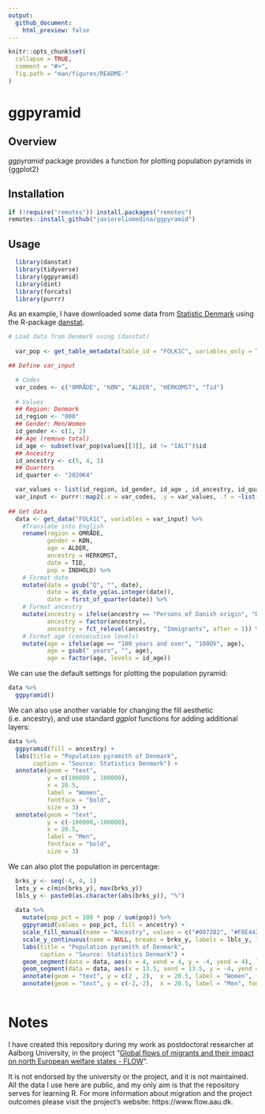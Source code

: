 ```yaml
---
output:
  github_document:
    html_preview: false
---
```


```r

knitr::opts_chunk$set(
  collapse = TRUE,
  comment = "#>",
  fig.path = "man/figures/README-"
)

```

# ggpyramid

## Overview

*ggpyramid* package provides a function for plotting population pyramids in {ggplot2}

## Installation

```r

if (!require("remotes")) install.packages("remotes")
remotes::install_github("javiereliomedina/ggpyramid")

```

## Usage

```r

  library(danstat) 
  library(tidyverse)
  library(ggpyramid)
  library(dint)
  library(forcats)
  library(purrr)

```

As an example, I have downloaded some data from [Statistic Denmark](https://www.dst.dk/en) using the R-package [danstat](https://cran.r-project.org/web/packages/danstat/vignettes/Introduction_to_danstat.html).  

```r

# Load data from Denmark using (danstat) 
  
  var_pop <- get_table_metadata(table_id = "FOLK1C", variables_only = TRUE)

## Define var_input

  # Codes
  var_codes <- c("OMRÅDE", "KØN", "ALDER", "HERKOMST", "Tid")
  
  # Values
  ## Region: Denmark
  id_region <- "000"
  ## Gender: Men/Women
  id_gender <- c(1, 2)
  ## Age (remove total)
  id_age <- subset(var_pop$values[[3]], id != "IALT")$id
  ## Ancestry
  id_ancestry <- c(5, 4, 3)
  ## Quarters
  id_quarter <- "2020K4"

  var_values <- list(id_region, id_gender, id_age , id_ancestry, id_quarter)
  var_input <- purrr::map2(.x = var_codes, .y = var_values, .f = ~list(code = .x, values = .y))
    
## Get data 
  data <- get_data("FOLK1C", variables = var_input) %>%
    #Translate into English 
    rename(region = OMRÅDE,
           gender = KØN,
           age = ALDER,
           ancestry = HERKOMST,
           date = TID, 
           pop = INDHOLD) %>% 
    # Format date
    mutate(date = gsub("Q", "", date),
           date = as_date_yq(as.integer(date)),
           date = first_of_quarter(date)) %>% 
    # Format ancestry 
    mutate(ancestry = ifelse(ancestry == "Persons of Danish origin", "Danish", ancestry),
           ancestry = factor(ancestry), 
           ancestry = fct_relevel(ancestry, "Immigrants", after = 1)) %>% 
    # Format age (consecutive levels)  
    mutate(age = ifelse(age == "100 years and over", "100OV", age),
           age = gsub(" years", "", age),
           age = factor(age, levels = id_age))

```

We can use the default settings for plotting the population pyramid: 

```r

data %>% 
  ggpyramid() 

```

We can also use another variable for changing the fill aesthetic (i.e. ancestry), and use standard *ggplot* functions for adding additional layers: 

```r

data %>% 
  ggpyramid(fill = ancestry) +
  labs(title = "Population pyramith of Denmark",
       caption = "Source: Statistics Denmark") + 
  annotate(geom = "text",
           y = c(100000 , 100000),
           x = 20.5,
           label = "Women",
           fontface = "bold",
           size = 3) +
  annotate(geom = "text",
           y = c(-100000,-100000),
           x = 20.5,
           label = "Men",
           fontface = "bold",
           size = 3)

```

We can also plot the population in percentage:

```r

  brks_y <- seq(-4, 4, 1)
  lmts_y = c(min(brks_y), max(brks_y))
  lbls_y <- paste0(as.character(abs(brks_y)), "%")
  
  data %>% 
    mutate(pop_pct = 100 * pop / sum(pop)) %>% 
    ggpyramid(values = pop_pct, fill = ancestry) +
    scale_fill_manual(name = "Ancestry", values = c("#0072B2", "#F0E442", "#D55E00")) +
    scale_y_continuous(name = NULL, breaks = brks_y, labels = lbls_y, limits = lmts_y) +
    labs(title = "Population pyramith of Denmark",
         caption = "Source: Statistics Denmark") + 
    geom_segment(data = data, aes(x = 4, xend = 4, y = -4, yend = 4), linetype = "dashed") +
    geom_segment(data = data, aes(x = 13.5, xend = 13.5, y = -4, yend = 4), linetype = "dashed") +
    annotate(geom = "text", y = c(2 , 2),  x = 20.5, label = "Women", fontface = "bold", size = 3) +
    annotate(geom = "text", y = c(-2,-2),  x = 20.5, label = "Men", fontface = "bold", size = 3)
  
```

# Notes

I have created this repository during my work as postdoctoral researcher at Aalborg University, in the project "[Global flows of migrants and their impact on north European welfare states - FLOW](https://www.flow.aau.dk)".

It is not endorsed by the university or the project, and it is not maintained. All the data I use here are public, and my only aim is that the repository serves for learning R. For more information about migration and the project outcomes please visit the project’s website: https://www.flow.aau.dk. 
